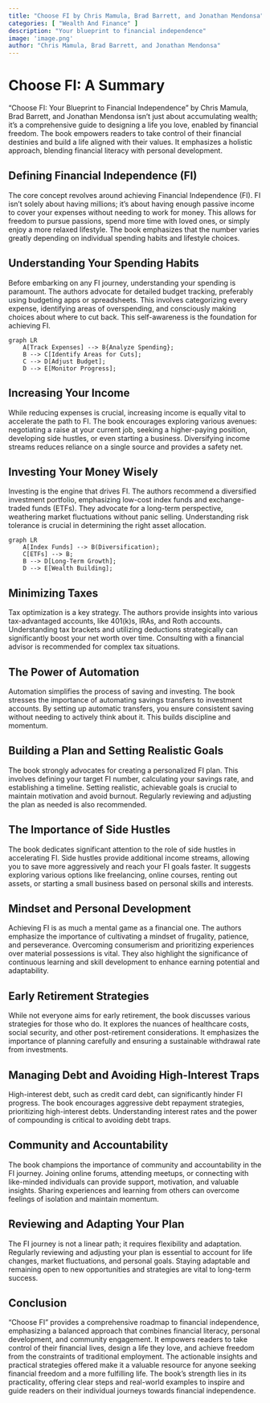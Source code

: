 ```yaml
---
title: "Choose FI by Chris Mamula, Brad Barrett, and Jonathan Mendonsa"
categories: [ "Wealth And Finance" ]
description: "Your blueprint to financial independence"
image: 'image.png'
author: "Chris Mamula, Brad Barrett, and Jonathan Mendonsa"
---
```

# Choose FI: A Summary

"Choose FI: Your Blueprint to Financial Independence" by Chris Mamula, Brad Barrett, and Jonathan Mendonsa isn't just about accumulating wealth; it's a comprehensive guide to designing a life you love, enabled by financial freedom. The book empowers readers to take control of their financial destinies and build a life aligned with their values.  It emphasizes a holistic approach, blending financial literacy with personal development.


## Defining Financial Independence (FI)

The core concept revolves around achieving Financial Independence (FI).  FI isn't solely about having millions; it's about having enough passive income to cover your expenses without needing to work for money. This allows for freedom to pursue passions, spend more time with loved ones, or simply enjoy a more relaxed lifestyle. The book emphasizes that the number varies greatly depending on individual spending habits and lifestyle choices.


##  Understanding Your Spending Habits

Before embarking on any FI journey, understanding your spending is paramount.  The authors advocate for detailed budget tracking, preferably using budgeting apps or spreadsheets.  This involves categorizing every expense, identifying areas of overspending, and consciously making choices about where to cut back.  This self-awareness is the foundation for achieving FI.

```mermaid
graph LR
    A[Track Expenses] --> B{Analyze Spending};
    B --> C[Identify Areas for Cuts];
    C --> D[Adjust Budget];
    D --> E[Monitor Progress];
```


##  Increasing Your Income

While reducing expenses is crucial, increasing income is equally vital to accelerate the path to FI.  The book encourages exploring various avenues: negotiating a raise at your current job, seeking a higher-paying position, developing side hustles, or even starting a business.  Diversifying income streams reduces reliance on a single source and provides a safety net.


## Investing Your Money Wisely

Investing is the engine that drives FI.  The authors recommend a diversified investment portfolio, emphasizing low-cost index funds and exchange-traded funds (ETFs).  They advocate for a long-term perspective, weathering market fluctuations without panic selling.  Understanding risk tolerance is crucial in determining the right asset allocation.

```mermaid
graph LR
    A[Index Funds] --> B(Diversification);
    C[ETFs] --> B;
    B --> D[Long-Term Growth];
    D --> E[Wealth Building];
```


##  Minimizing Taxes

Tax optimization is a key strategy.  The authors provide insights into various tax-advantaged accounts, like 401(k)s, IRAs, and Roth accounts. Understanding tax brackets and utilizing deductions strategically can significantly boost your net worth over time.  Consulting with a financial advisor is recommended for complex tax situations.


##  The Power of Automation

Automation simplifies the process of saving and investing.  The book stresses the importance of automating savings transfers to investment accounts.  By setting up automatic transfers, you ensure consistent saving without needing to actively think about it. This builds discipline and momentum.


##  Building a Plan and Setting Realistic Goals

The book strongly advocates for creating a personalized FI plan.  This involves defining your target FI number, calculating your savings rate, and establishing a timeline.  Setting realistic, achievable goals is crucial to maintain motivation and avoid burnout.  Regularly reviewing and adjusting the plan as needed is also recommended.


##  The Importance of Side Hustles

The book dedicates significant attention to the role of side hustles in accelerating FI.  Side hustles provide additional income streams, allowing you to save more aggressively and reach your FI goals faster.  It suggests exploring various options like freelancing, online courses, renting out assets, or starting a small business based on personal skills and interests.


##  Mindset and Personal Development

Achieving FI is as much a mental game as a financial one. The authors emphasize the importance of cultivating a mindset of frugality, patience, and perseverance.  Overcoming consumerism and prioritizing experiences over material possessions is vital.  They also highlight the significance of continuous learning and skill development to enhance earning potential and adaptability.


##  Early Retirement Strategies

While not everyone aims for early retirement, the book discusses various strategies for those who do.  It explores the nuances of healthcare costs, social security, and other post-retirement considerations.  It emphasizes the importance of planning carefully and ensuring a sustainable withdrawal rate from investments.


##  Managing Debt and Avoiding High-Interest Traps

High-interest debt, such as credit card debt, can significantly hinder FI progress.  The book encourages aggressive debt repayment strategies, prioritizing high-interest debts.  Understanding interest rates and the power of compounding is critical to avoiding debt traps.


##  Community and Accountability

The book champions the importance of community and accountability in the FI journey.  Joining online forums, attending meetups, or connecting with like-minded individuals can provide support, motivation, and valuable insights.  Sharing experiences and learning from others can overcome feelings of isolation and maintain momentum.



##  Reviewing and Adapting Your Plan

The FI journey is not a linear path; it requires flexibility and adaptation.  Regularly reviewing and adjusting your plan is essential to account for life changes, market fluctuations, and personal goals.  Staying adaptable and remaining open to new opportunities and strategies are vital to long-term success.


## Conclusion

"Choose FI" provides a comprehensive roadmap to financial independence, emphasizing a balanced approach that combines financial literacy, personal development, and community engagement.  It empowers readers to take control of their financial lives, design a life they love, and achieve freedom from the constraints of traditional employment.  The actionable insights and practical strategies offered make it a valuable resource for anyone seeking financial freedom and a more fulfilling life.  The book's strength lies in its practicality, offering clear steps and real-world examples to inspire and guide readers on their individual journeys towards financial independence.

